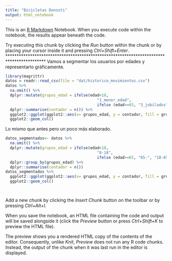 ```yaml
---
title: "Bicicletas Donosti"
output: html_notebook
---
```


This is an [R Markdown](http://rmarkdown.rstudio.com) Notebook. When you execute code within the notebook, the results appear beneath the code. 

Try executing this chunk by clicking the *Run* button within the chunk or by placing your cursor inside it and pressing *Ctrl+Shift+Enter*. 
*****************************************************************************************
Vamos a segmentar los usuarios por edades y representarlo gráficamente.

```r
library(magrittr)
datos = readr::read_csv(file = "dat/historico_movimientos.csv")
datos %>%
  na.omit() %>%
  dplyr::mutate(grupos_edad = ifelse(edad<18, 
                                        "1_menor_edad", 
                                        ifelse (edad>=65, "3_jubilados", "2_adultos"))) %>%   dplyr::group_by(grupos_edad) %>%
  dplyr::summarise(contador = n()) %>% 
  ggplot2::ggplot(ggplot2::aes(x= grupos_edad, y = contador, fill = grupos_edad)) +
  ggplot2::geom_col()
```
Lo mismo que antes pero un poco más elaborado.

```r
datos_segmentados<- datos %>%
  na.omit() %>%
  dplyr::mutate(grupos_edad = ifelse(edad<18, 
                                        "0-18", 
                                        ifelse (edad>=65, "65-", "18-65"))) %>% 
  dplyr::group_by(grupos_edad) %>%
  dplyr::summarise(contador = n()) 
datos_segmentados %>%
  ggplot2::ggplot(ggplot2::aes(x= grupos_edad, y = contador, fill = grupos_edad)) +
  ggplot2::geom_col()




```

Add a new chunk by clicking the *Insert Chunk* button on the toolbar or by pressing *Ctrl+Alt+I*.

When you save the notebook, an HTML file containing the code and output will be saved alongside it (click the *Preview* button or press *Ctrl+Shift+K* to preview the HTML file).

The preview shows you a rendered HTML copy of the contents of the editor. Consequently, unlike *Knit*, *Preview* does not run any R code chunks. Instead, the output of the chunk when it was last run in the editor is displayed.
